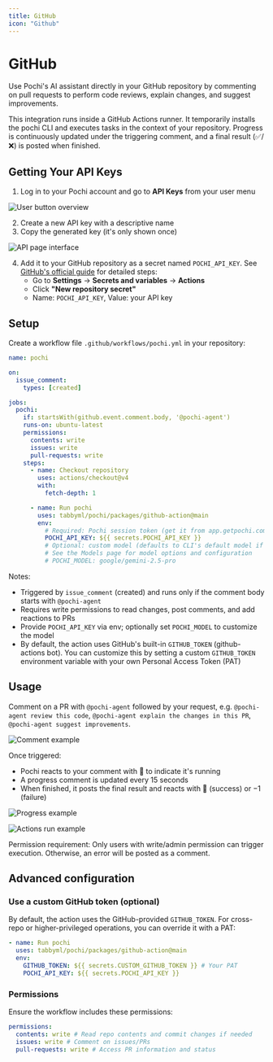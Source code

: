 ```yaml
---
title: GitHub
icon: "Github"
---
```


# GitHub

Use Pochi's AI assistant directly in your GitHub repository by commenting on pull requests to perform code reviews, explain changes, and suggest improvements.

<Callout type="info" title="How it works">
  This integration runs inside a GitHub Actions runner. It temporarily installs
  the pochi CLI and executes tasks in the context of your repository. Progress
  is continuously updated under the triggering comment, and a final result
  (✅/❌) is posted when finished.
</Callout>

## Getting Your API Keys

1. Log in to your Pochi account and go to **API Keys** from your user menu

![User button overview](../assets/images/api-overview.png)

2. Create a new API key with a descriptive name
3. Copy the generated key (it's only shown once)

![API page interface](../assets/images/api-page-interface.png)

4. Add it to your GitHub repository as a secret named `POCHI_API_KEY`. See [GitHub's official guide](https://docs.github.com/en/actions/how-tos/write-workflows/choose-what-workflows-do/use-secrets) for detailed steps:
   - Go to **Settings** → **Secrets and variables** → **Actions**
   - Click **"New repository secret"**
   - Name: `POCHI_API_KEY`, Value: your API key

## Setup

Create a workflow file `.github/workflows/pochi.yml` in your repository:

```yaml
name: pochi

on:
  issue_comment:
    types: [created]

jobs:
  pochi:
    if: startsWith(github.event.comment.body, '@pochi-agent')
    runs-on: ubuntu-latest
    permissions:
      contents: write
      issues: write
      pull-requests: write
    steps:
      - name: Checkout repository
        uses: actions/checkout@v4
        with:
          fetch-depth: 1

      - name: Run pochi
        uses: tabbyml/pochi/packages/github-action@main
        env:
          # Required: Pochi session token (get it from app.getpochi.com and add as a repository secret)
          POCHI_API_KEY: ${{ secrets.POCHI_API_KEY }}
          # Optional: custom model (defaults to CLI's default model if not set)
          # See the Models page for model options and configuration
          # POCHI_MODEL: google/gemini-2.5-pro
```

Notes:

- Triggered by `issue_comment` (created) and runs only if the comment body starts with `@pochi-agent`
- Requires write permissions to read changes, post comments, and add reactions to PRs
- Provide `POCHI_API_KEY` via env; optionally set `POCHI_MODEL` to customize the model
- By default, the action uses GitHub's built-in `GITHUB_TOKEN` (github-actions bot). You can customize this by setting a custom `GITHUB_TOKEN` environment variable with your own Personal Access Token (PAT)

## Usage

Comment on a PR with `@pochi-agent` followed by your request, e.g. `@pochi-agent review this code`, `@pochi-agent explain the changes in this PR`, `@pochi-agent suggest improvements`.

![Comment example](../assets/images/github-comment.png)

Once triggered:

- Pochi reacts to your comment with 👀 to indicate it's running
- A progress comment is updated every 15 seconds
- When finished, it posts the final result and reacts with 🚀 (success) or −1 (failure)

![Progress example](../assets/images/github-progress.png)

![Actions run example](../assets/images/github-action-run.png)

Permission requirement: Only users with write/admin permission can trigger execution. Otherwise, an error will be posted as a comment.

## Advanced configuration

### Use a custom GitHub token (optional)

By default, the action uses the GitHub-provided `GITHUB_TOKEN`. For cross-repo or higher-privileged operations, you can override it with a PAT:

```yaml
- name: Run pochi
  uses: tabbyml/pochi/packages/github-action@main
  env:
    GITHUB_TOKEN: ${{ secrets.CUSTOM_GITHUB_TOKEN }} # Your PAT
    POCHI_API_KEY: ${{ secrets.POCHI_API_KEY }}
```

### Permissions

Ensure the workflow includes these permissions:

```yaml
permissions:
  contents: write # Read repo contents and commit changes if needed
  issues: write # Comment on issues/PRs
  pull-requests: write # Access PR information and status
```
